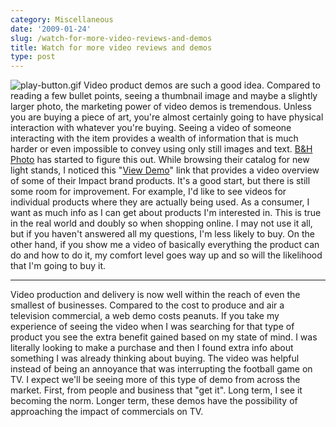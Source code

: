 ```yaml
---
category: Miscellaneous
date: '2009-01-24'
slug: /watch-for-more-video-reviews-and-demos
title: Watch for more video reviews and demos
type: post
---
```



![play-button.gif](http://www.alanwsmith.com/blog/wp-content/uploads/2009/01/play-button.gif)
Video product demos are such a good idea. Compared to reading a few
bullet points, seeing a thumbnail image and maybe a slightly larger
photo, the marketing power of video demos is tremendous. Unless you
are buying a piece of art, you're almost certainly going to have
physical interaction with whatever you're buying. Seeing a video of
someone interacting with the item provides a wealth of information
that is much harder or even impossible to convey using only still
images and text. [B&H Photo](http://www.bhphotovideo.com/) has
started to figure this out. While browsing their catalog for new
light stands, I noticed this
"[View Demo](http://www.video.bhphotovideo.com/?skin=oneclip&autoplay=true&fr_story=FRdamp332427)"
link that provides a video overview of some of their Impact brand
products. It's a good start, but there is still some room for
improvement. For example, I'd like to see videos for individual
products where they are actually being used. As a consumer, I want
as much info as I can get about products I'm interested in. This is
true in the real world and doubly so when shopping online. I may
not use it all, but if you haven't answered all my questions, I'm
less likely to buy. On the other hand, if you show me a video of
basically everything the product can do and how to do it, my
comfort level goes way up and so will the likelihood that I'm going
to buy it.

* * * * *

Video production and delivery is now well within the reach of even
the smallest of businesses. Compared to the cost to produce and air
a television commercial, a web demo costs peanuts. If you take my
experience of seeing the video when I was searching for that type
of product you see the extra benefit gained based on my state of
mind. I was literally looking to make a purchase and then I found
extra info about something I was already thinking about buying. The
video was helpful instead of being an annoyance that was
interrupting the football game on TV. I expect we'll be seeing more
of this type of demo from across the market. First, from people and
business that "get it". Long term, I see it becoming the norm.
Longer term, these demos have the possibility of approaching the
impact of commercials on TV.